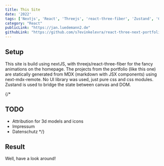 ```yaml
---
title: This Site
date: '2022'
tags: ['Nextjs', 'React', 'Threejs', 'react-three-fiber', 'Zustand', 'CSS Modules', 'mdx']
category: "React"
publicLink: "https://jan.luedemann2.de"
githubLink: "https://github.com/s7evinkelevra/react-three-next-portfolio"
---
```


## Setup
This site is build using nextJS, with threejs/react-three-fiber for the fancy animations on the homepage. The projects from the portfolio (like this one) are statically generated from MDX (markdown with JSX components) using next-mdx-remote. No UI library was used, just pure css and css modules. Zustand is used to bridge the state between  canvas and DOM.

{/* 
## TODO
- Attribution for 3d models and icons
- Impressum
- Datenschutz
*/}
## Result
Well, have a look around!